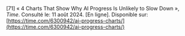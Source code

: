 \[71\]		« 4 Charts That Show Why AI Progress Is Unlikely to Slow Down », *Time*. Consulté le: 11 août 2024\. \[En ligne\]. Disponible sur: [https://time.com/6300942/ai-progress-charts/](https://time.com/6300942/ai-progress-charts/)